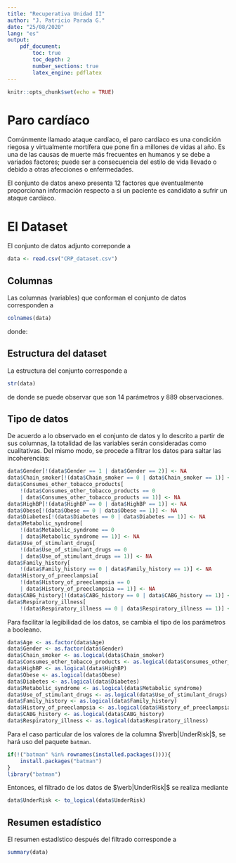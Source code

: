 ```yaml
---
title: "Recuperativa Unidad II"
author: "J. Patricio Parada G."
date: "25/08/2020"
lang: "es"
output:
    pdf_document:
        toc: true
        toc_depth: 2
        number_sections: true
        latex_engine: pdflatex
---
```


```r
knitr::opts_chunk$set(echo = TRUE)
```

# Paro cardíaco

Comúnmente llamado ataque cardíaco, el paro cardíaco es una condición riegosa y virtualmente mortífera que pone fin a millones de vidas al año. Es una de las causas de muerte más frecuentes en humanos y se debe a variados factores; puede ser a consecuencia del estilo de vida llevado o debido a otras afecciones o enfermedades.

El conjunto de datos anexo presenta 12 factores que eventualmente proporcionan información respecto a si un paciente es candidato a sufrir un ataque cardíaco.

# El Dataset

El conjunto de datos adjunto correponde a

```r
data <- read.csv("CRP_dataset.csv")
```

## Columnas

Las columnas (variables) que conforman el conjunto de datos corresponden a

```r
colnames(data)
```

donde:
```{=latex}
\begin{itemize}
    \item \texttt{Age}: edad
    \item \texttt{Gender}: sexo del paciente. 1 para masculino, 2 para femenino.
    \item \texttt{Chain\_smoker}: fumador. 0 no fumador, 1 fumador.
    \item \texttt{Consumes\_other\_tobacco\_products}: consumidor de otros productos derivados del tabaco. 0 no consumidor, 1 consumidor.
    \item \texttt{HighBP}: hipertensión. 0 no hipertenso, 1 hipertenso.
    \item \texttt{Obese}: obesidad. 0 sin obesidad, 1 obeso.
    \item \texttt{Diabetes}: diabetes, 0 sin diabetes, 1 con diabetes.
    \item \texttt{Metabolic\_syndrome}: síndrome metabólico. 0 no tiene, 1 paciente con síndrome.
    \item \texttt{Use\_of\_stimulant\_drugs}: uso de drogas estimulantes. 0 no consumidor, 1 consumidor.
    \item \texttt{Family\_history}: historial familiar de paro cardíaco. 0 no tiene historial, 1 tiene historial.
    \item \texttt{History\_of\_preeclampsia}: historial de preeclampsia. 0 sin historial, 1 con historial.
    \item \texttt{CABG\_history}: historial de cirugía de bypass de arteria coronaria. 0 sin historial, 1 con historial.
    \item \texttt{Respiratory\_illness}: enfermedad respiratoria. 0 sin enferemedades respiratorias, 1 posee enfermedades respiratorias.
    \item \texttt{UnderRisk}: paciente bajo riesgo. \texttt{yes}: sí, \texttt{no}: no.
\end{itemize}
```
## Estructura del dataset

La estructura del conjunto corresponde a

```r
str(data)
```

de donde se puede observar que son 14 parámetros y 889 observaciones.
```{=latex}
\newpage
```
## Tipo de datos

De acuerdo a lo observado en el conjunto de datos y lo descrito a partir de sus columnas, la totalidad de las variables serán consideradas como cualitativas. Del mismo modo, se procede a filtrar los datos para saltar las incoherencias:

```r
data$Gender[!(data$Gender == 1 | data$Gender == 2)] <- NA
data$Chain_smoker[!(data$Chain_smoker == 0 | data$Chain_smoker == 1)] <- NA
data$Consumes_other_tobacco_products[
    !(data$Consumes_other_tobacco_products == 0
    | data$Consumes_other_tobacco_products == 1)] <- NA
data$HighBP[!(data$HighBP == 0 | data$HighBP == 1)] <- NA
data$Obese[!(data$Obese == 0 | data$Obese == 1)] <- NA
data$Diabetes[!(data$Diabetes == 0 | data$Diabetes == 1)] <- NA
data$Metabolic_syndrome[
    !(data$Metabolic_syndrome == 0
    | data$Metabolic_syndrome == 1)] <- NA
data$Use_of_stimulant_drugs[
    !(data$Use_of_stimulant_drugs == 0
    | data$Use_of_stimulant_drugs == 1)] <- NA
data$Family_history[
    !(data$Family_history == 0 | data$Family_history == 1)] <- NA
data$History_of_preeclampsia[
    !(data$History_of_preeclampsia == 0
    | data$History_of_preeclampsia == 1)] <- NA
data$CABG_history[!(data$CABG_history == 0 | data$CABG_history == 1)] <- NA
data$Respiratory_illness[
    !(data$Respiratory_illness == 0 | data$Respiratory_illness == 1)] <- NA
```

Para facilitar la legibilidad de los datos, se cambia el tipo de los parámetros a booleano.

```r
data$Age <- as.factor(data$Age)
data$Gender <- as.factor(data$Gender)
data$Chain_smoker <- as.logical(data$Chain_smoker)
data$Consumes_other_tobacco_products <- as.logical(data$Consumes_other_tobacco_products)
data$HighBP <- as.logical(data$HighBP)
data$Obese <- as.logical(data$Obese)
data$Diabetes <- as.logical(data$Diabetes)
data$Metabolic_syndrome <- as.logical(data$Metabolic_syndrome)
data$Use_of_stimulant_drugs <- as.logical(data$Use_of_stimulant_drugs)
data$Family_history <- as.logical(data$Family_history)
data$History_of_preeclampsia <- as.logical(data$History_of_preeclampsia)
data$CABG_history <- as.logical(data$CABG_history)
data$Respiratory_illness <- as.logical(data$Respiratory_illness)
```

Para el caso particular de los valores de la columna $\verb|UnderRisk|$, se hará uso del paquete `batman`.
```r
if(!("batman" %in% rownames(installed.packages()))){
    install.packages("batman")
}
library("batman")
```

Entonces, el filtrado de los datos de $\verb|UnderRisk|$ se realiza mediante
```r
data$UnderRisk <- to_logical(data$UnderRisk)
```
```{=latex}
\newpage
```
## Resumen estadístico

El resumen estadístico después del filtrado corresponde a
```r
summary(data)
```